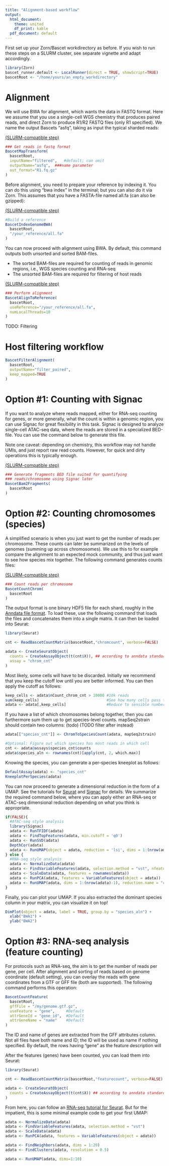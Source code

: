 ```yaml
---
title: "Alignment-based workflow"
output:
  html_document:
    theme: united
    df_print: kable
  pdf_document: default
---
```




First set up your Zorn/Bascet workdirectory as before. If you wish to run
these steps on a SLURM cluster, see separate vignette and adapt accordingly.

```r
library(Zorn)
bascet_runner.default <- LocalRunner(direct = TRUE, showScript=TRUE)
bascetRoot <- "/home/yours/an_empty_workdirectory"
```

# Alignment

We will use BWA for alignment, which wants the data in FASTQ format. Here we assume that you use a single-cell
WGS chemistry that produces paired reads, and direct Zorn to produce R1/R2 FASTQ files (only R1 specified).
We name the output Bascets "asfq", taking as input the typical sharded reads:

[(SLURM-compatible step)](slurm.html)

```r
### Get reads in fastq format
BascetMapTransform(
  bascetRoot,
  inputName="filtered",   #default; can omit
  outputName="asfq",  ###name parameter
  out_format="R1.fq.gz"
)
```



Before alignment, you need to prepare your reference by indexing it.
You can do this using "bwa index" in the terminal; but you can also do
it via Zorn. This assumes that you have a FASTA-file named all.fa
(can also be gzipped):

[(SLURM-compatible step)](slurm.html)

```r
#Build a reference
BascetIndexGenomeBWA(
  bascetRoot,
  "/your_reference/all.fa"
)
```





You can now proceed with alignment using BWA. By default, this command
outputs both unsorted and sorted BAM-files.

* The sorted BAM-files are required for counting of reads in genomic regions, i.e., WGS species counting and RNA-seq
* The unsorted BAM-files are required for filtering of host reads

[(SLURM-compatible step)](slurm.html)

```r
### Perform alignment
BascetAlignToReference(
  bascetRoot,
  useReference="/your_reference/all.fa",
  numLocalThreads=10
)
```


TODO: Filtering


# Host filtering workflow 


```r
BascetFilterAlignment(
  bascetRoot,
  outputName="filter_paired",
  keep_mapped=TRUE
)
```






# Option #1: Counting with Signac

If you want to analyze where reads mapped, either for RNA-seq counting for genes,
or more generally, what the count is within a genomic region, you can use Signac
for great flexibility in this task. Signac is designed to analyze
single-cell ATAC-seq data, where the reads are stored in a specialized BED-file.
You can use the command below to generate this file.

Note one caveat: depending on chemistry, this workflow may not handle UMIs,
and just report raw read counts. However, for quick and dirty operations
this is typically enough.

[(SLURM-compatible step)](slurm.html)

```r
### Generate fragments BED file suited for quantifying
### reads/chromosome using Signac later 
BascetBam2Fragments(
  bascetRoot
)
```

# Option #2: Counting chromosomes (species)

A simplified scenario is when you just want to get the number of reads per chromosome. These counts
can later be summarized on the levels of genomes (summing up across chromosomes). We use this to
for example compare the alignment to an expected mock community, and thus just want to see how
species mix together. The following command generates counts files:

[(SLURM-compatible step)](slurm.html)

```r
### Count reads per chromosome
BascetCountChrom(
  bascetRoot
)
```

The output format is one binary HDF5 file for each shard, roughly in the
[Anndata file format](https://anndata.readthedocs.io/en/stable/fileformat-prose.html).
To load these, use the following command that loads the files and concatenates them
into a single matrix. It can then be loaded into Seurat:

```r
library(Seurat)

cnt <- ReadBascetCountMatrix(bascetRoot,"chromcount", verbose=FALSE)

adata <- CreateSeuratObject(
  counts = CreateAssayObject(t(cnt$X)), ## according to anndata standard, there should be a transpose here
  assay = "chrom_cnt"
) 
```


Most likely, some cells will have to be discarded. Initially we recommend that
you keep the cutoff low until you are better informed. You can then apply the cutoff as follows:
```r
keep_cells <- adata$nCount_chrom_cnt > 10000 #10k reads
sum(keep_cells)                              #See how many cells pass this cutoff
adata <- adata[,keep_cells]                  #Reduce to sensible number
```

If you have a list of which chromosomes belong together, then you can furthermore
sum them up to get species-level counts. mapSeq2strain should contain two columns: (todo) (TODO filter after instead)
```r
adata[["species_cnt"]] <- ChromToSpeciesCount(adata, mapSeq2strain)  

#Optional: Figure out which species has most reads in which cell
cnt <- adata@assays$species_cnt$counts
adata$species_aln <- rownames(cnt)[apply(cnt, 2, which.max)]
```


Knowing the species, you can generate a per-species kneeplot as follows:
```r
DefaultAssay(adata) <- "species_cnt"
KneeplotPerSpecies(adata)
```


You can now proceed to generate a dimensional reduction in the form of a UMAP.
See the tutorials for [Seurat](https://satijalab.org/seurat/) and
[Signac](https://stuartlab.org/signac/) for details. We summarize the required
command below, where you can apply either an RNA-seq or ATAC-seq dimensional reduction
depending on what you think is appropriate.

```r
if(FALSE){
  #ATAC-seq style analysis
  library(Signac)
  adata <- RunTFIDF(adata)
  adata <- FindTopFeatures(adata, min.cutoff = 'q0')
  adata <- RunSVD(adata)
  DepthCor(adata)
  adata <- RunUMAP(object = adata, reduction = 'lsi', dims = 1:(nrow(adata)-1), reduction.name = "chrom_umap")  
} else {
  #RNA-seq style analysis
  adata <- NormalizeData(adata)
  adata <- FindVariableFeatures(adata, selection.method = "vst", nfeatures = nrow(adata))
  adata <- ScaleData(adata, features = rownames(adata))
  adata <- RunPCA(adata, features = VariableFeatures(object = adata))
  adata <- RunUMAP(adata, dims = 1:(nrow(adata)-1), reduction.name = "chrom_umap")
}
```

Finally, you can plot your UMAP. If you also extracted the dominant species column
in your matrix, you can visualize it on top!

```r
DimPlot(object = adata, label = TRUE, group.by = "species_aln") + 
  xlab("BWA1") + 
  ylab("BWA2")
```



# Option #3: RNA-seq analysis (feature counting)

For protocols such as RNA-seq, the aim is to get the number of reads per gene, per cell.
After alignment and sorting of reads based on genome coordinate (default setting),
you can overlay the reads with gene coordinates from a GTF or GFF file (both are supported).
The following command performs this operation:

```r
BascetCountFeature(
  bascetRoot,
  gffFile = "/my/genome.gtf.gz",
  useFeature = "gene",     #Default
  attrGeneId = "gene_id",  #Default
  attrGeneName = "name"    #Default
)
```

The ID and name of genes are extracted from the GFF attributes column. Not all files
have both name and ID; the ID will be used as name if nothing specified. By default,
the rows having "gene" as the feature description will 


After the features (genes) have been counted, you can load them into Seurat:

```r
library(Seurat)

cnt <- ReadBascetCountMatrix(bascetRoot,"featurecount", verbose=FALSE)

adata <- CreateSeuratObject(
  counts = CreateAssayObject(t(cnt$X)) ## according to anndata standard, there should be a transpose here
) 
```


From here, you can follow an 
[RNA-seq tutorial for Seurat](https://satijalab.org/seurat/articles/pbmc3k_tutorial).
But for the impatient, this is some minimal example code to get your first UMAP:

```r
adata <- NormalizeData(adata)
adata <- FindVariableFeatures(adata, selection.method = "vst")
adata <- ScaleData(adata)
adata <- RunPCA(adata, features = VariableFeatures(object = adata))

adata <- FindNeighbors(adata, dims = 1:20)
adata <- FindClusters(adata, resolution = 0.5)

adata <- RunUMAP(adata, dims=1:10)
```






